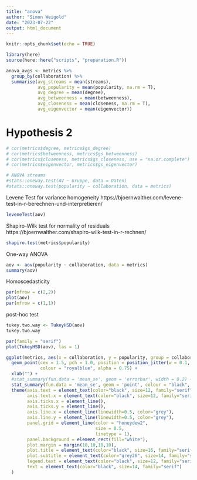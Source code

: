 ```yaml
---
title: "anova"
author: "Simon Weigold"
date: "2023-07-22"
output: html_document
---
```


```r
knitr::opts_chunk$set(echo = TRUE)
```
```r
library(here)
source(here::here("scripts", "preparation.R"))
```

```r
anova_avgs <- metrics %>% 
  group_by(collaboration) %>% 
  summarise(avg_streams = mean(streams),
            avg_popularity = mean(popularity, na.rm = T),
            avg_degree = mean(degree),
            avg_betweenness = mean(betweenness),
            avg_closeness = mean(closeness, na.rm = T),
            avg_eigenvector = mean(eigenvector))
```

# Hypothesis 2

```r
# cor(metrics$degree, metrics$gs_degree)
# cor(metrics$betweenness, metrics$gs_betweenness)
# cor(metrics$closeness, metrics$gs_closeness, use = "na.or.complete")
# cor(metrics$eigenvector, metrics$gs_eigenvector)
```

```r
# ANOVA streams
#stats::oneway.test(AV ~ Gruppe, data = Daten)
#stats::oneway.test(popularity ~ collaboration, data = metrics)
```

Levene Test for variance homogeneity
https://bjoernwalther.com/levene-test-in-r-berechnen-und-interpretieren/
```r
leveneTest(aov)
```
Shapiro-Wilk test for normality of residuals
https://bjoernwalther.com/shapiro-wilk-test-in-r-rechnen/
```r
shapiro.test(metrics$popularity)
```


One-way ANOVA
```r
aov <- aov(popularity ~ collaboration, data = metrics)
summary(aov)
```

Homoscedasticity
```r
par(mfrow = c(2,2))
plot(aov)
par(mfrow = c(1,1))
```

post-hoc test
```r
tukey.two.way <- TukeyHSD(aov)
tukey.two.way
```
```r
par(family = "serif")
plot(TukeyHSD(aov), las = 1)
```

```r
ggplot(metrics, aes(x = collaboration, y = popularity, group = collaboration)) +
  geom_point(cex = 1.5, pch = 1.0, position = position_jitter(w = 0.1, h = 0),
             colour = "royalblue", alpha = 0.75) +
  xlab("") +
  #stat_summary(fun.data = 'mean_se', geom = 'errorbar', width = 0.2) +
  stat_summary(fun.data = 'mean_se', geom = 'point', colour = "black", shape = 18, size = 2) +
  theme(axis.text = element_text(color="black", size=12, family="serif"),
        axis.text.x = element_text(color="black", size=12, family="serif"),
        axis.ticks.x = element_line(),
        axis.ticks.y = element_line(),
        axis.line.x = element_line(linewidth=0.5, color="grey"),
        axis.line.y = element_line(linewidth=0.5, color="grey"),
        panel.grid = element_line(color = "honeydew2",
                                  size = 0.5,
                                  linetype = 1),
        panel.background = element_rect(fill="white"),
        plot.margin = margin(10,10,10,10),
        plot.title = element_text(color="black", size=16, family="serif"),
        plot.subtitle = element_text(color="grey26", size=14, family="serif"),
        legend.text = element_text(color="black", size=12, family="serif"),
        text = element_text(color="black", size=14, family="serif")
  )
```


